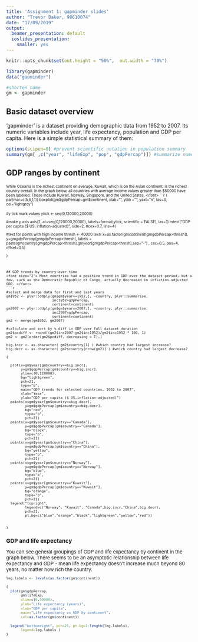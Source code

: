 ```yaml
---
title: 'Assignment 1: gapminder slides'
author: "Trevor Baker, 98610074"
date: "17/09/2019"
output:
  beamer_presentation: default
  ioslides_presentation:
    smaller: yes
---
```


```r
knitr::opts_chunk$set(out.height = "50%",  out.width = "70%")
```

```r

library(gapminder)
data("gapminder")

#shorten name
gm <- gapminder


```

## Basic dataset overview
'gapminder' is a dataset providing demographic data from 1952 to 2007. Its numeric variables include year, life expectancy, population and GDP per capita. Here is a simple statistical summary of them:

\tiny
```r

options(scipen=8) #prevent scientific notation in population summary
summary(gm[ ,c("year", "lifeExp", "pop", "gdpPercap")]) #summarize numeric columns

```
\normalsize

## GDP ranges by continent
<font size="1"> While Oceania is the richest continent on average, Kuwait, which is on the Asian continent, is the richest country overall. In the graph below, all countries with average income values greater than $50000 have been labelled. These include Kuwait, Norway, Singapore, and the United States. </font>   
```r

{ 
  par(mar=c(5,6,1,1))
  boxplot(gm$gdpPercap~gm$continent,
        xlab="",
        ylab = "",
        yaxt="n",
        las=3,
        col="lightgrey")
  
  #y tick mark values
  ytick <- seq(0,120000,20000)
   
  #make y axis
  axis(2, 
       at=seq(0,120000,20000), 
       labels=format(ytick, scientific = FALSE), 
       las=1)
  mtext("GDP per capita ($ US, inflation-adjusted)", 
        side=2, #cex=0.7, 
        line=4)
  
  #text for points with high income
  thresh <- 40000
  text( x=as.factor(gm$continent[gm$gdpPercap>thresh]),
        y=gm$gdpPercap[gm$gdpPercap>thresh],
        labels = paste(gm$country[gm$gdpPercap>thresh],gm$year[gm$gdpPercap>thresh],sep="-") ,
        cex=0.5,
        pos=4,
        offset=0.5)
  
}

```


## GDP trends by country over time 
<font size="2"> Most countries had a positive trend in GDP over the dataset period, but a few, such as the Democratic Republic of Congo, actually decreased in inflation-adjusted GDP. </font>   
```r

#select and merge data for first and last years
gm1952 <- plyr::ddply(gm[gm$year==1952,], ~country, plyr::summarise,
                      inc1952=gdpPercap,
                      continent=continent)
gm2007 <- plyr::ddply(gm[gm$year==2007,], ~country, plyr::summarise, 
                      inc2007=gdpPercap,
                      continent=continent)
gm2 <- merge(gm1952, gm2007)

#calculate and sort by % diff in GDP over full dataset duration
gm2$pcdiff <- round((gm2$inc2007-gm2$inc1952)/gm2$inc1952 * 100, 1)
gm2 <- gm2[order(gm2$pcdiff, decreasing = T),]

big.incr <- as.character( gm2$country[1] ) #which country had largest increase?
big.decr <- as.character( gm2$country[nrow(gm2)] ) #which country had largest decrease?

{

  plot(x=gm$year[gm$country==big.incr],
       y=gm$gdpPercap[gm$country==big.incr],
       ylim=c(0,120000),
       bg="lightgreen",
       pch=21,
       type="b",
       main="GDP trends for selected countries, 1952 to 2007",
       xlab="Year",
       ylab="GDP per capita ($ US,inflation-adjusted)")
  points(x=gm$year[gm$country==big.decr],
         y=gm$gdpPercap[gm$country==big.decr],
         bg="red",
         type="b",
         pch=21)
  points(x=gm$year[gm$country=="Canada"],
         y=gm$gdpPercap[gm$country=="Canada"],
         bg="black",
         type="b",
         pch=21)
  points(x=gm$year[gm$country=="China"],
         y=gm$gdpPercap[gm$country=="China"],
         bg="yellow",
         type="b",
         pch=21)
  points(x=gm$year[gm$country=="Norway"],
         y=gm$gdpPercap[gm$country=="Norway"],
         bg="blue",
         type="b",
         pch=21)
  points(x=gm$year[gm$country=="Kuwait"],
         y=gm$gdpPercap[gm$country=="Kuwait"],
         bg="orange",
         type="b",
         pch=21)
  legend("topright",
         legend=c("Norway", "Kuwait", "Canada",big.incr,"China",big.decr),
         pch=21,
         pt.bg=c("blue","orange","black","lightgreen","yellow","red"))

  
}
```

## GDP and life expectancy
<font size="2"> You can see general groupings of GDP and life expectancy by continent in the graph below. There seems to be an asymptotic relationship between life expectancy and GDP - mean life expectancy doesn't increase much beyond 80 years, no matter how rich the country. </font>

```r

leg.labels <- levels(as.factor(gm$continent))

{ 
  plot(gm$gdpPercap,
       gm$lifeExp, 
       xlim=c(0,50000),
       ylab="Life expectancy (years)",
       xlab="GDP per capita",
       main="Life expectancy vs GDP by continent",
       col=as.factor(gm$continent))
  
  legend("bottomright", pch=21, pt.bg=1:length(leg.labels),
       legend=leg.labels ) 
}

```

